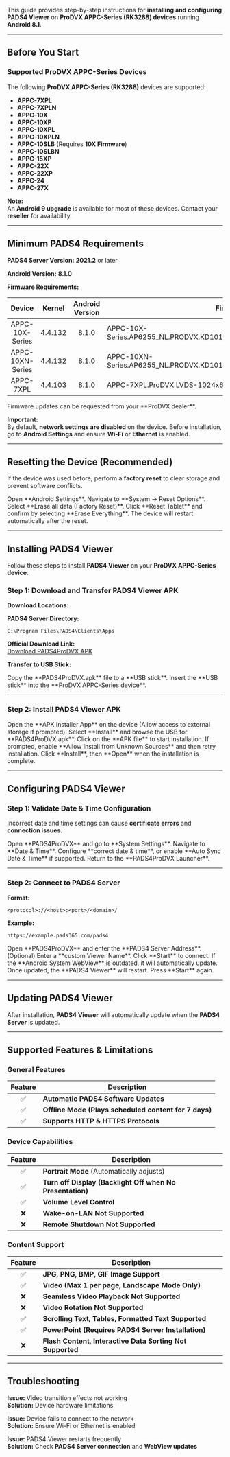 This guide provides step-by-step instructions for **installing and configuring PADS4 Viewer** on **ProDVX APPC-Series (RK3288) devices** running **Android 8.1**.

---

## **Before You Start**

### **Supported ProDVX APPC-Series Devices**

The following **ProDVX APPC-Series (RK3288)** devices are supported:

- **APPC-7XPL**
- **APPC-7XPLN**
- **APPC-10X**
- **APPC-10XP**
- **APPC-10XPL**
- **APPC-10XPLN**
- **APPC-10SLB** (Requires **10X Firmware**)
- **APPC-10SLBN**
- **APPC-15XP**
- **APPC-22X**
- **APPC-22XP**
- **APPC-24**
- **APPC-27X**

**Note:**\
An **Android 9 upgrade** is available for most of these devices. Contact your **reseller** for availability.

---

## **Minimum PADS4 Requirements**

**PADS4 Server Version:** **2021.2** or later

**Android Version:** **8.1.0**

**Firmware Requirements:**

| Device           | Kernel  | Android Version | Firmware Version                                                                |
| :--------------: | :-----: | :-------------: | ------------------------------------------------------------------------------- |
| APPC-10X-Series  | 4.4.132 | 8.1.0           | APPC-10X-Series.AP6255_NL.PRODVX.KD101N9_40NA_A45.V1.1_1.11.12x.20220315        |
| APPC-10XN-Series | 4.4.132 | 8.1.0           | APPC-10XN-Series.AP6255_NL.PRODVX.KD101N9_40NA_A45.PN553.V1.1_1.11.12k.20211028 |
| APPC-7XPL        | 4.4.103 | 8.1.0           | APPC-7XPL.ProDVX.LVDS-1024x600.PN553.HW-V0.0B.SW-V2.01.09k.20210602             |

<Note>
   Firmware updates can be requested from your **ProDVX dealer**.
</Note>

**Important:**\
By default, **network settings are disabled** on the device. Before installation, go to **Android Settings** and ensure **Wi-Fi** or **Ethernet** is enabled.

---

## **Resetting the Device (Recommended)**

If the device was used before, perform a **factory reset** to clear storage and prevent software conflicts.

<Steps>
  <Step title="Step One">
    Open **Android Settings**.
  </Step>
  <Step title="Step Two">
    Navigate to **System → Reset Options**.
  </Step>
  <Step title="Step Three">
    Select **Erase all data (Factory Reset)**.
  </Step>
  <Step title="Step Four">
    Click **Reset Tablet** and confirm by selecting **Erase Everything**.
  </Step>
  <Step title="Step Five">
    The device will restart automatically after the reset.
  </Step>
</Steps>

---

## **Installing PADS4 Viewer**

Follow these steps to install **PADS4 Viewer** on your **ProDVX APPC-Series device**.

### **Step 1: Download and Transfer PADS4 Viewer APK**

**Download Locations:**

**PADS4 Server Directory:**

```
C:\Program Files\PADS4\Clients\Apps
```

**Official Download Link:**\
[Download PADS4ProDVX APK](https://github.com/PADS4/PADS4-Viewer-ProDVX-x-series/releases/latest)

**Transfer to USB Stick:**

<Steps>
  <Step title="Step One">
    Copy the **PADS4ProDVX.apk** file to a **USB stick**.
  </Step>
  <Step title="Step Two">
    Insert the **USB stick** into the **ProDVX APPC-Series device**.
  </Step>
</Steps>

---

### **Step 2: Install PADS4 Viewer APK**

<Steps>
  <Step title="Step One">
    Open the **APK Installer App** on the device (Allow access to external storage if prompted).
  </Step>
  <Step title="Step Two">
    Select **Install** and browse the USB for **PADS4ProDVX.apk**.
  </Step>
  <Step title="Step Three">
    Click on the **APK file** to start installation.
  </Step>
  <Step title="Step Four">
    If prompted, enable **Allow Install from Unknown Sources** and then retry installation.
  </Step>
  <Step title="Step Five">
    Click **Install**, then **Open** when the installation is complete.
  </Step>
</Steps>

---

## **Configuring PADS4 Viewer**

### **Step 1: Validate Date & Time Configuration**

Incorrect date and time settings can cause **certificate errors** and **connection issues**.

<Steps>
  <Step title="Step One">
    Open **PADS4ProDVX** and go to **System Settings**.
  </Step>
  <Step title="Step Two">
    Navigate to **Date & Time**.
  </Step>
  <Step title="Step Three">
    Configure **correct date & time**, or enable **Auto Sync Date & Time** if supported.
  </Step>
  <Step title="Step Four">
    Return to the **PADS4ProDVX Launcher**.
  </Step>
</Steps>

---

### **Step 2: Connect to PADS4 Server**

**Format:**

```
<protocol>://<host>:<port>/<domain>/
```

**Example:**

```
https://example.pads365.com/pads4
```

<Steps>
  <Step title="Step One">
    Open **PADS4ProDVX** and enter the **PADS4 Server Address**.
  </Step>
  <Step title="Step Two">
    (Optional) Enter a **custom Viewer Name**.
  </Step>
  <Step title="Step Three">
    Click **Start** to connect.
  </Step>
  <Step title="Step Four">
    If the **Android System WebView** is outdated, it will automatically update.
  </Step>
  <Step title="Step Five">
    Once updated, the **PADS4 Viewer** will restart. Press **Start** again.
  </Step>
</Steps>

---

## **Updating PADS4 Viewer**

After installation, **PADS4 Viewer** will automatically update when the **PADS4 Server** is updated.

---

## **Supported Features & Limitations**

### **General Features**

| Feature | Description                                           |
| :-----: | ----------------------------------------------------- |
| ✅       | **Automatic PADS4 Software Updates**                  |
| ✅       | **Offline Mode (Plays scheduled content for 7 days)** |
| ✅       | **Supports HTTP & HTTPS Protocols**                   |

### **Device Capabilities**

| Feature | Description                                               |
| :-----: | --------------------------------------------------------- |
| ✅       | **Portrait Mode** (Automatically adjusts)                 |
| ✅       | **Turn off Display (Backlight Off when No Presentation)** |
| ✅       | **Volume Level Control**                                  |
| ❌       | **Wake-on-LAN Not Supported**                             |
| ❌       | **Remote Shutdown Not Supported**                         |

### **Content Support**

| Feature | Description                                               |
| :-----: | --------------------------------------------------------- |
| ✅       | **JPG, PNG, BMP, GIF Image Support**                      |
| ✅       | **Video (Max 1 per page, Landscape Mode Only)**           |
| ❌       | **Seamless Video Playback Not Supported**                 |
| ❌       | **Video Rotation Not Supported**                          |
| ✅       | **Scrolling Text, Tables, Formatted Text Supported**      |
| ✅       | **PowerPoint (Requires PADS4 Server Installation)**       |
| ❌       | **Flash Content, Interactive Data Sorting Not Supported** |

---

## **Troubleshooting**

**Issue:** Video transition effects not working\
**Solution:** Device hardware limitations

**Issue:** Device fails to connect to the network\
**Solution:** Ensure Wi-Fi or Ethernet is enabled

**Issue:** PADS4 Viewer restarts frequently\
**Solution:** Check **PADS4 Server connection** and **WebView updates**